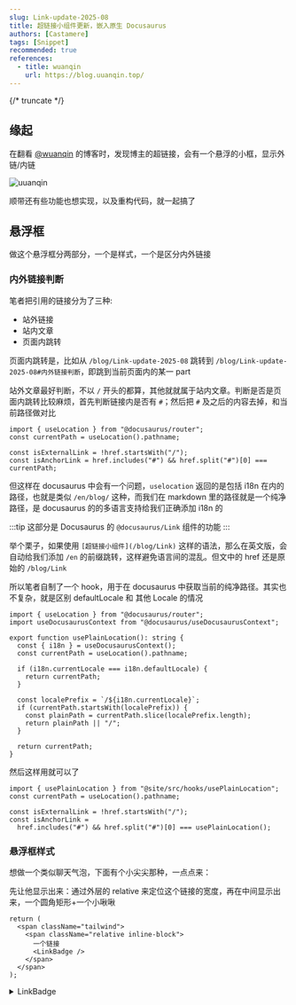 ```yaml
---
slug: Link-update-2025-08
title: 超链接小组件更新，嵌入原生 Docusaurus
authors: [Castamere]
tags: [Snippet]
recommended: true
references:
  - title: wuanqin
    url: https://blog.uuanqin.top/
---
```



<div className="tailwind">
  <div className="text-2xl">
    <Link
      title="这还是一个超链接"
      url="/blog/Link-update-2025-08"
      open="sameTab"
      badge={true}
    />
  </div>
</div>

{/* truncate */}

## 缘起

在翻看 [@wuanqin](https://blog.uuanqin.top/) 的博客时，发现博主的超链接，会有一个悬浮的小框，显示外链/内链

![uuanqin](./image/uuanqin.gif)

顺带还有些功能也想实现，以及重构代码，就一起搞了

## 悬浮框

做这个悬浮框分两部分，一个是样式，一个是区分内外链接

### 内外链接判断

笔者把引用的链接分为了三种:

- 站外链接
- 站内文章
- 页面内跳转

页面内跳转是，比如从 `/blog/Link-update-2025-08` 跳转到 `/blog/Link-update-2025-08#内外链接判断`，即跳到当前页面内的某一 part

站外文章最好判断，不以 `/` 开头的都算，其他就就属于站内文章。判断是否是页面内跳转比较麻烦，首先判断链接内是否有 `#`；然后把 `#` 及之后的内容去掉，和当前路径做对比

```tsx title="链接类型判断" showLineNumbers
import { useLocation } from "@docusaurus/router";
const currentPath = useLocation().pathname;

const isExternalLink = !href.startsWith("/");
const isAnchorLink = href.includes("#") && href.split("#")[0] === currentPath;
```

但这样在 docusaurus 中会有一个问题，`uselocation` 返回的是包括 i18n 在内的路径，也就是类似 `/en/blog/` 这种，而我们在 markdown 里的路径就是一个纯净路径，是 docusaurus 的的多语言支持给我们正确添加 i18n 的

:::tip
这部分是 Docusaurus 的 `@docusaurus/Link` 组件的功能
:::

举个栗子，如果使用 `[超链接小组件](/blog/Link)` 这样的语法，那么在英文版，会自动给我们添加 `/en` 的前缀跳转，这样避免语言间的混乱。但文中的 href 还是原始的 `/blog/Link`

所以笔者自制了一个 hook，用于在 docusaurus 中获取当前的纯净路径。其实也不复杂，就是区别 defaultLocale 和 其他 Locale 的情况

```tsx title="usePlainLocation" showLineNumbers
import { useLocation } from "@docusaurus/router";
import useDocusaurusContext from "@docusaurus/useDocusaurusContext";

export function usePlainLocation(): string {
  const { i18n } = useDocusaurusContext();
  const currentPath = useLocation().pathname;

  if (i18n.currentLocale === i18n.defaultLocale) {
    return currentPath;
  }

  const localePrefix = `/${i18n.currentLocale}`;
  if (currentPath.startsWith(localePrefix)) {
    const plainPath = currentPath.slice(localePrefix.length);
    return plainPath || "/";
  }

  return currentPath;
}
```

然后这样用就可以了

```tsx title="链接类型判断" showLineNumbers
import { usePlainLocation } from "@site/src/hooks/usePlainLocation";
const currentPath = useLocation().pathname;

const isExternalLink = !href.startsWith("/");
const isAnchorLink =
  href.includes("#") && href.split("#")[0] === usePlainLocation();
```

### 悬浮框样式

想做一个类似聊天气泡，下面有个小尖尖那种，一点点来：

先让他显示出来：通过外层的 relative 来定位这个链接的宽度，再在中间显示出来，一个圆角矩形+一个小啾啾

```tsx
return (
  <span className="tailwind">
    <span className="relative inline-block">
      一个链接
      <LinkBadge />
    </span>
  </span>
);
```

<Link1 />

<details>

<summary>LinkBadge</summary>

```tsx title="LinkBadge.tsx" showLineNumbers
import React from "react";
const LinkBadge: React.FC = () => {
  return (
    ...
    <span
      className={classNames({
        "absolute -top-8 left-1/2 transform -translate-x-1/2": true,
        "px-2 py-1 text-xs rounded shadow-lg": true,
        "pointer-events-none": true,
        "whitespace-nowrap": true,
        "text-white": true,
        "bg-orange-500": true,
      })}
    >
      站外链接
      <span
        className={classNames({
          "absolute top-full left-1/2 transform -translate-x-1/2": true,
          "border-l-4 border-r-4 border-t-4": true,
          "w-0 h-0": true,
          "border-transparent": true,
          "border-t-orange-500": true,
        })}
      />
    </span>
    ...
  );
};

export default LinkBadge;
```

</details>
